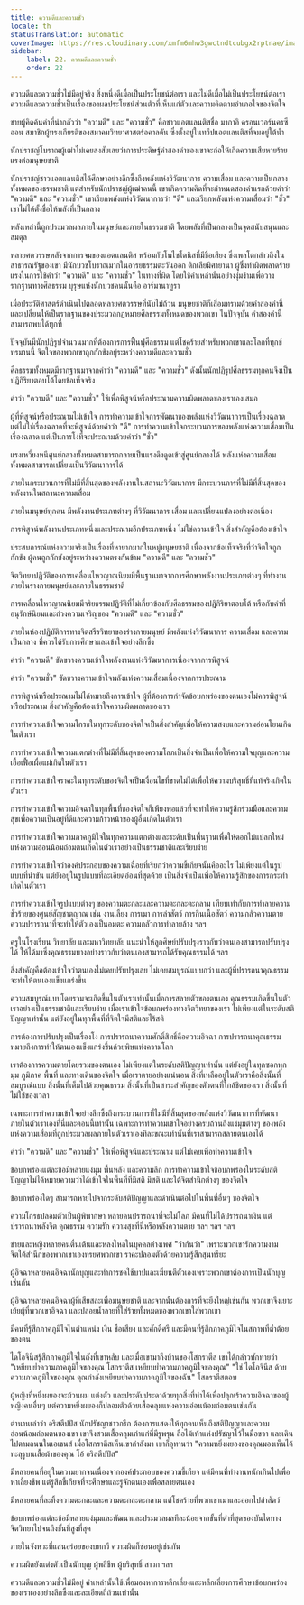 ```yaml
---
title: ความดีและความชั่ว
locale: th
statusTranslation: automatic
coverImage: https://res.cloudinary.com/xmfm6mhw3gwctndtcubgx2rptnae/image/upload/v1740337243/small_cover_educacion_fundamental_a051170f1c.webp
sidebar:
    label: 22. ความดีและความชั่ว
    order: 22
---
```

ความดีและความชั่วไม่มีอยู่จริง สิ่งหนึ่งดีเมื่อเป็นประโยชน์ต่อเรา และไม่ดีเมื่อไม่เป็นประโยชน์ต่อเรา ความดีและความชั่วเป็นเรื่องของผลประโยชน์ส่วนตัวที่เห็นแก่ตัวและความคิดตามอำเภอใจของจิตใจ

ชายผู้คิดค้นคำที่น่ากลัวว่า "ความดี" และ "ความชั่ว" คือชาวแอตแลนติสชื่อ มากาอิ ครอนเวอร์นครซีออน สมาชิกผู้ทรงเกียรติของสมาคมวิทยาศาสตร์อคาลดัน ซึ่งตั้งอยู่ในทวีปแอตแลนติสที่จมอยู่ใต้น้ำ

นักปราชญ์โบราณผู้เฒ่าไม่เคยสงสัยเลยว่าการประดิษฐ์คำสองคำของเขาจะก่อให้เกิดความเสียหายร้ายแรงต่อมนุษยชาติ

นักปราชญ์ชาวแอตแลนติสได้ศึกษาอย่างลึกซึ้งถึงพลังแห่งวิวัฒนาการ ความเสื่อม และความเป็นกลางทั้งหมดของธรรมชาติ แต่สำหรับนักปราชญ์ผู้เฒ่าคนนี้ เขาเกิดความคิดที่จะกำหนดสองคำแรกด้วยคำว่า "ความดี" และ "ความชั่ว" เขาเรียกพลังแห่งวิวัฒนาการว่า "ดี" และเรียกพลังแห่งความเสื่อมว่า "ชั่ว" เขาไม่ได้ตั้งชื่อให้พลังที่เป็นกลาง

พลังเหล่านี้ถูกประมวลผลภายในมนุษย์และภายในธรรมชาติ โดยพลังที่เป็นกลางเป็นจุดสนับสนุนและสมดุล

หลายศตวรรษหลังจากการจมของแอตแลนติส พร้อมกับโพไซโดนิสที่มีชื่อเสียง ซึ่งเพลโตกล่าวถึงในสาธารณรัฐของเขา มีนักบวชโบราณมากในอารยธรรมตะวันออก ติกเลียมิศายานา ผู้ซึ่งทำผิดพลาดร้ายแรงในการใช้คำว่า "ความดี" และ "ความชั่ว" ในทางที่ผิด โดยใช้คำเหล่านั้นอย่างงุ่มง่ามเพื่อวางรากฐานทางศีลธรรม บุรุษแห่งนักบวชคนนั้นคือ อาร์มานาทูรา

เมื่อประวัติศาสตร์ดำเนินไปตลอดหลายศตวรรษที่นับไม่ถ้วน มนุษยชาติก็เสื่อมทรามด้วยคำสองคำนี้ และเปลี่ยนให้เป็นรากฐานของประมวลกฎหมายศีลธรรมทั้งหมดของพวกเขา ในปัจจุบัน คำสองคำนี้สามารถพบได้ทุกที่

ปัจจุบันมีนักปฏิรูปจำนวนมากที่ต้องการการฟื้นฟูศีลธรรม แต่โชคร้ายสำหรับพวกเขาและโลกที่ทุกข์ทรมานนี้ จิตใจของพวกเขาถูกกักขังอยู่ระหว่างความดีและความชั่ว

ศีลธรรมทั้งหมดมีรากฐานมาจากคำว่า "ความดี" และ "ความชั่ว" ดังนั้นนักปฏิรูปศีลธรรมทุกคนจึงเป็นปฏิกิริยาตอบโต้โดยข้อเท็จจริง

คำว่า "ความดี" และ "ความชั่ว" ใช้เพื่อพิสูจน์หรือประณามความผิดพลาดของเราเองเสมอ

ผู้ที่พิสูจน์หรือประณามไม่เข้าใจ การทำความเข้าใจการพัฒนาของพลังแห่งวิวัฒนาการเป็นเรื่องฉลาด แต่ไม่ใช่เรื่องฉลาดที่จะพิสูจน์ด้วยคำว่า "ดี" การทำความเข้าใจกระบวนการของพลังแห่งความเสื่อมเป็นเรื่องฉลาด แต่เป็นการโง่ที่จะประณามด้วยคำว่า "ชั่ว"

แรงเหวี่ยงหนีศูนย์กลางทั้งหมดสามารถกลายเป็นแรงดึงดูดเข้าสู่ศูนย์กลางได้ พลังแห่งความเสื่อมทั้งหมดสามารถเปลี่ยนเป็นวิวัฒนาการได้

ภายในกระบวนการที่ไม่มีที่สิ้นสุดของพลังงานในสถานะวิวัฒนาการ มีกระบวนการที่ไม่มีที่สิ้นสุดของพลังงานในสถานะความเสื่อม

ภายในมนุษย์ทุกคน มีพลังงานประเภทต่างๆ ที่วิวัฒนาการ เสื่อม และเปลี่ยนแปลงอย่างต่อเนื่อง

การพิสูจน์พลังงานประเภทหนึ่งและประณามอีกประเภทหนึ่ง ไม่ใช่ความเข้าใจ สิ่งสำคัญคือต้องเข้าใจ

ประสบการณ์แห่งความจริงเป็นเรื่องที่หายากมากในหมู่มนุษยชาติ เนื่องจากข้อเท็จจริงที่ว่าจิตใจถูกกักขัง ผู้คนถูกกักขังอยู่ระหว่างความตรงกันข้าม "ความดี" และ "ความชั่ว"

จิตวิทยาปฏิวัติของการเคลื่อนไหวญาณนิยมมีพื้นฐานมาจากการศึกษาพลังงานประเภทต่างๆ ที่ทำงานภายในร่างกายมนุษย์และภายในธรรมชาติ

การเคลื่อนไหวญาณนิยมมีจริยธรรมปฏิวัติที่ไม่เกี่ยวข้องกับศีลธรรมของปฏิกิริยาตอบโต้ หรือกับคำที่อนุรักษ์นิยมและถ่วงความเจริญของ "ความดี" และ "ความชั่ว"

ภายในห้องปฏิบัติการทางจิตสรีรวิทยาของร่างกายมนุษย์ มีพลังแห่งวิวัฒนาการ ความเสื่อม และความเป็นกลาง ที่ควรได้รับการศึกษาและเข้าใจอย่างลึกซึ้ง

คำว่า "ความดี" ขัดขวางความเข้าใจพลังงานแห่งวิวัฒนาการเนื่องจากการพิสูจน์

คำว่า "ความชั่ว" ขัดขวางความเข้าใจพลังแห่งความเสื่อมเนื่องจากการประณาม

การพิสูจน์หรือประณามไม่ได้หมายถึงการเข้าใจ ผู้ที่ต้องการกำจัดข้อบกพร่องของตนเองไม่ควรพิสูจน์หรือประณาม สิ่งสำคัญคือต้องเข้าใจความผิดพลาดของเรา

การทำความเข้าใจความโกรธในทุกระดับของจิตใจเป็นสิ่งสำคัญเพื่อให้ความสงบและความอ่อนโยนเกิดในตัวเรา

การทำความเข้าใจความแตกต่างที่ไม่มีที่สิ้นสุดของความโลภเป็นสิ่งจำเป็นเพื่อให้ความใจบุญและความเอื้อเฟื้อเผื่อแผ่เกิดในตัวเรา

การทำความเข้าใจราคะในทุกระดับของจิตใจเป็นเงื่อนไขที่ขาดไม่ได้เพื่อให้ความบริสุทธิ์ที่แท้จริงเกิดในตัวเรา

การทำความเข้าใจความอิจฉาในทุกพื้นที่ของจิตใจก็เพียงพอแล้วที่จะทำให้ความรู้สึกร่วมมือและความสุขเพื่อความเป็นอยู่ที่ดีและความก้าวหน้าของผู้อื่นเกิดในตัวเรา

การทำความเข้าใจความภาคภูมิใจในทุกความแตกต่างและระดับเป็นพื้นฐานเพื่อให้ดอกไม้แปลกใหม่แห่งความอ่อนน้อมถ่อมตนเกิดในตัวเราอย่างเป็นธรรมชาติและเรียบง่าย

การทำความเข้าใจว่าองค์ประกอบของความเฉื่อยที่เรียกว่าความขี้เกียจนั้นคืออะไร ไม่เพียงแต่ในรูปแบบที่น่าขัน แต่ยังอยู่ในรูปแบบที่ละเอียดอ่อนที่สุดด้วย เป็นสิ่งจำเป็นเพื่อให้ความรู้สึกของการกระทำเกิดในตัวเรา

การทำความเข้าใจรูปแบบต่างๆ ของความตะกละและความตะกละตะกลาม เทียบเท่ากับการทำลายความชั่วร้ายของศูนย์สัญชาตญาณ เช่น งานเลี้ยง การเมา การล่าสัตว์ การกินเนื้อสัตว์ ความกลัวความตาย ความปรารถนาที่จะทำให้ตัวเองเป็นอมตะ ความกลัวการทำลายล้าง ฯลฯ

ครูในโรงเรียน วิทยาลัย และมหาวิทยาลัย แนะนำให้ลูกศิษย์ปรับปรุงราวกับว่าตนเองสามารถปรับปรุงได้ ให้ได้มาซึ่งคุณธรรมบางอย่างราวกับว่าตนเองสามารถได้รับคุณธรรมได้ ฯลฯ

สิ่งสำคัญคือต้องเข้าใจว่าตนเองไม่เคยปรับปรุงเลย ไม่เคยสมบูรณ์แบบกว่า และผู้ที่ปรารถนาคุณธรรมจะทำให้ตนเองแข็งแกร่งขึ้น

ความสมบูรณ์แบบโดยรวมจะเกิดขึ้นในตัวเราเท่านั้นเมื่อการสลายตัวของตนเอง คุณธรรมเกิดขึ้นในตัวเราอย่างเป็นธรรมชาติและเรียบง่าย เมื่อเราเข้าใจข้อบกพร่องทางจิตวิทยาของเรา ไม่เพียงแต่ในระดับสติปัญญาเท่านั้น แต่ยังอยู่ในทุกพื้นที่ที่จิตใจมีสติและไร้สติ

การต้องการปรับปรุงเป็นเรื่องโง่ การปรารถนาความศักดิ์สิทธิ์คือความอิจฉา การปรารถนาคุณธรรมหมายถึงการทำให้ตนเองแข็งแกร่งขึ้นด้วยพิษแห่งความโลภ

เราต้องการความตายโดยรวมของตนเอง ไม่เพียงแต่ในระดับสติปัญญาเท่านั้น แต่ยังอยู่ในทุกซอกทุกมุม ภูมิภาค พื้นที่ และทางเดินของจิตใจ เมื่อเราตายอย่างแน่นอน สิ่งที่เหลืออยู่ในตัวเราคือสิ่งนั้นที่สมบูรณ์แบบ สิ่งนั้นที่เต็มไปด้วยคุณธรรม สิ่งนั้นที่เป็นสาระสำคัญของตัวตนที่ใกล้ชิดของเรา สิ่งนั้นที่ไม่ใช่ของเวลา

เฉพาะการทำความเข้าใจอย่างลึกซึ้งถึงกระบวนการที่ไม่มีที่สิ้นสุดของพลังแห่งวิวัฒนาการที่พัฒนาภายในตัวเราเองที่นี่และตอนนี้เท่านั้น เฉพาะการทำความเข้าใจอย่างครบถ้วนถึงแง่มุมต่างๆ ของพลังแห่งความเสื่อมที่ถูกประมวลผลภายในตัวเราเองทีละขณะเท่านั้นที่เราสามารถสลายตนเองได้

คำว่า "ความดี" และ "ความชั่ว" ใช้เพื่อพิสูจน์และประณาม แต่ไม่เคยเพื่อทำความเข้าใจ

ข้อบกพร่องแต่ละข้อมีหลายแง่มุม พื้นหลัง และความลึก การทำความเข้าใจข้อบกพร่องในระดับสติปัญญาไม่ได้หมายความว่าได้เข้าใจในพื้นที่ที่มีสติ มีสติ และใต้จิตสำนึกต่างๆ ของจิตใจ

ข้อบกพร่องใดๆ สามารถหายไปจากระดับสติปัญญาและดำเนินต่อไปในพื้นที่อื่นๆ ของจิตใจ

ความโกรธปลอมตัวเป็นผู้พิพากษา หลายคนปรารถนาที่จะไม่โลภ มีคนที่ไม่ได้ปรารถนาเงิน แต่ปรารถนาพลังจิต คุณธรรม ความรัก ความสุขที่นี่หรือหลังความตาย ฯลฯ ฯลฯ ฯลฯ

ชายและหญิงหลายคนตื่นเต้นและหลงใหลในบุคคลต่างเพศ "ว่ากันว่า" เพราะพวกเขารักความงาม จิตใต้สำนึกของพวกเขาเองทรยศพวกเขา ราคะปลอมตัวด้วยความรู้สึกสุนทรียะ

ผู้อิจฉาหลายคนอิจฉานักบุญและทำการชดใช้บาปและเฆี่ยนตีตัวเองเพราะพวกเขาต้องการเป็นนักบุญเช่นกัน

ผู้อิจฉาหลายคนอิจฉาผู้ที่เสียสละเพื่อมนุษยชาติ และจากนั้นต้องการที่จะยิ่งใหญ่เช่นกัน พวกเขาจึงเยาะเย้ยผู้ที่พวกเขาอิจฉา และปล่อยน้ำลายที่ใส่ร้ายทั้งหมดของพวกเขาใส่พวกเขา

มีคนที่รู้สึกภาคภูมิใจในตำแหน่ง เงิน ชื่อเสียง และศักดิ์ศรี และมีคนที่รู้สึกภาคภูมิใจในสภาพที่ต่ำต้อยของตน

ไดโอจินีสรู้สึกภาคภูมิใจในถังที่เขาหลับ และเมื่อเขามาถึงบ้านของโสกราตีส เขาได้กล่าวทักทายว่า "เหยียบย่ำความภาคภูมิใจของคุณ โสกราตีส เหยียบย่ำความภาคภูมิใจของคุณ" "ใช่ ไดโอจินีส ด้วยความภาคภูมิใจของคุณ คุณกำลังเหยียบย่ำความภาคภูมิใจของฉัน" โสกราตีสตอบ

ผู้หญิงที่หยิ่งผยองจะม้วนผม แต่งตัว และประดับประดาด้วยทุกสิ่งที่ทำได้เพื่อปลุกเร้าความอิจฉาของผู้หญิงคนอื่นๆ แต่ความหยิ่งผยองก็ปลอมตัวด้วยเสื้อคลุมแห่งความอ่อนน้อมถ่อมตนเช่นกัน

ตำนานเล่าว่า อริสตีปปัส นักปรัชญาชาวกรีก ต้องการแสดงให้ทุกคนเห็นถึงสติปัญญาและความอ่อนน้อมถ่อมตนของเขา เขาจึงสวมเสื้อคลุมเก่าแก่ที่มีรูพรุน ถือไม้เท้าแห่งปรัชญาไว้ในมือขวา และเดินไปตามถนนในเอเธนส์ เมื่อโสกราตีสเห็นเขากำลังมา เขาก็อุทานว่า "ความหยิ่งผยองของคุณมองเห็นได้ทะลุรูบนเสื้อผ้าของคุณ โอ้ อริสตีปปัส"

มีหลายคนที่อยู่ในความยากจนเนื่องจากองค์ประกอบของความขี้เกียจ แต่มีคนที่ทำงานหนักเกินไปเพื่อหาเลี้ยงชีพ แต่รู้สึกขี้เกียจที่จะศึกษาและรู้จักตนเองเพื่อสลายตนเอง

มีหลายคนที่ละทิ้งความตะกละและความตะกละตะกลาม แต่โชคร้ายที่พวกเขาเมาและออกไปล่าสัตว์

ข้อบกพร่องแต่ละข้อมีหลายแง่มุมและพัฒนาและประมวลผลทีละน้อยจากขั้นที่ต่ำที่สุดของบันไดทางจิตวิทยาไปจนถึงขั้นที่สูงที่สุด

ภายในจังหวะที่แสนอร่อยของบทกวี ความผิดก็ซ่อนอยู่เช่นกัน

ความผิดยังแต่งตัวเป็นนักบุญ ผู้พลีชีพ ผู้บริสุทธิ์ สาวก ฯลฯ

ความดีและความชั่วไม่มีอยู่ คำเหล่านั้นใช้เพื่อมองหาการหลีกเลี่ยงและหลีกเลี่ยงการศึกษาข้อบกพร่องของเราเองอย่างลึกซึ้งและละเอียดถี่ถ้วนเท่านั้น

